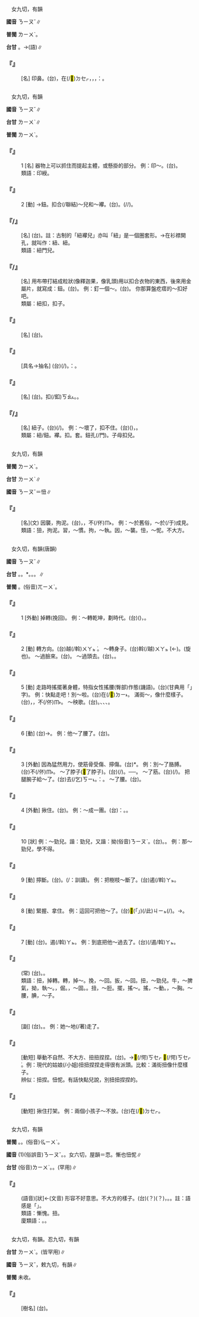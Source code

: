 
=={{ruby|鈕|ㄋㄧㄡˇ}}==

　女九切，有韻

'''國音''' <rt>ㄋㄧㄡˇ</rt>∥

'''普閩''' <rt>ㄌㄧㄨˋ</rt>{{ruby|。|ㄋㄧㄨˋ}}。

'''台甘''' {{ruby|(文)|ㄌㄧㄨˋ}}。→(語){{ruby|鈕|ㄌㄧㄨˋ}}{{ruby|扣|ㄎㄠ˪}}∥

    

==='''『{{ruby|鈕|ㄋㄧㄡˇ}}』'''===
: [名] 印鼻。(台){{ruby|印|ㄧㄣ˪}}{{ruby|仔|ㄚ}}{{ruby|丌|ㆤ}}{{ruby|頭|ㄊㄠˊ}}，{{ruby|手|ㄑㄧㄨˋ}}在(/<mark>&#xf9853;</mark>)<rt>ㄉㆤㆷ</rt>{{ruby|捏|ㄌㄧㄚㆴ}}{{ruby|丌|ㆤ}}{{ruby|所|ㄙㆦˋ}}{{ruby|在|ㄗㄞ˫}}，{{ruby|做|ㄗㄨㆤ˪/ㄗㄜ˪}}{{ruby|一|ㄐㄧㆵ ͘}}{{ruby|個|ㆤˊ}}{{ruby|龜|ㄍㄨ}}{{ruby|形|ㄏㄧㄥˊ}}，{{ruby|亦|ㄧㄚㆷ ͘}}{{ruby|像|ㄑㄧㆫ˫/ㄑㄧㆧ˫}}{{ruby|人|ㄌㄤˊ}}{{ruby|鼻|ㄆㆪ˫}}，{{ruby|所|ㄙㆦˋ}}{{ruby|以|ㄧˋ}}{{ruby|叫|ㄍㄧㄜ˪}}{{ruby|作|ㄗㄜ˪}}：{{ruby|印|ㄧㄣ˪}}{{ruby|仔|ㄚ}}{{ruby|鼻|ㄆㆪ˫}}。
    

=={{ruby|紐|ㄋㄧㄡˇ}}==

　女九切，有韻

'''國音''' <rt>ㄋㄧㄡˇ</rt>∥

'''台甘''' <rt>ㄌㄧㄨˋ</rt>∥

'''普閩''' <rt>ㄌㄧㄨˋ</rt>{{ruby|。|ㄋㄧㄨˋ}}。

    

==='''『{{ruby|紐|ㄋㄧㄡˇ}}』'''===
:1  [名] 器物上可以抓住而提起主體，或懸掛的部分。 例：印～。(台){{ruby|印|ㄧㄣ˪}}{{ruby|仔|ㄚ}}{{ruby|帶|ㄉㄨㄚ˪}}。
:類語：印綬。
:
    

==='''『{{ruby|紐|ㄋㄧㄡˇ}}』'''===
:2  [動] →鈕。扣合(/聯結)～兒和～襻。(台){{ruby|紐|ㄌㄧㄨˋ}}{{ruby|起|·ㄎㄧˋ}}{{ruby|來|·ㄌㄞˊ}}。{{ruby|將|ㄐㄧㆲ}}{{ruby|紐|ㄌㄧㄨˋ}}{{ruby|襻|ㄆㄢ˪}}{{ruby|套|ㄊㄜ˪}}(/{{ruby|釣|ㄉㄧㄠ˪}}/{{ruby|掛|ㄍㄨㄚ˪}}){{ruby|站|ㄉㆰ˪/ㄉㄧㆰ˪}}{{ruby|紐|ㄌㄧㄨˋ}}{{ruby|仔|ㄚ}}{{ruby|牽|ㄎㄧㄢ}}。
    

==='''『{{ruby|紐|ㄋㄧㄡˇ}}{{ruby|口|ㄎㄡˇ}}/{{ruby|孔|ㄎㄨㄥˇ}}』'''===
: [名] (台){{ruby|紐|ㄌㄧㄨˋ}}{{ruby|仔|ㄚ}}{{ruby|<mark>&#xf9065;</mark>|ㄎㄤ}}。註：古制的「紐襻兒」亦叫「紐{{ruby|耳|ㄦˇ}}」是一個圈套形。→在衫襟開孔，就叫作：紐{{ruby|口|ㄎㄡˇ}}、紐{{ruby|孔|ㄎㄨㄥˇ}}。
:類語：紐門兒。
:
    

==='''『{{ruby|紐|ㄋㄧㄡˇ}}{{ruby|子|·ㄗˇ}}/{{ruby|兒|ㄦ}}』'''===
: [名] 用布帶打結成粒狀(像釋迦果，像乳頭)用以扣合衣物的東西，後來用金屬片，就寫成：鈕。(台){{ruby|紐|ㄌㄧㄨˋ}}{{ruby|仔|ㄚ}}{{ruby|頭|ㄊㄠˊ}}。 例：釘一個～。(台){{ruby|紩|ㄊㆪ˫}}{{ruby|一|ㄐㄧㆵ ͘}}{{ruby|粒|ㄌㄧㄚㆴ ͘}}{{ruby|紐|ㄌㄧㄨˋ}}{{ruby|仔|ㄚ}}。 你那算盤疙瘩的～扣好吧。
:類屬：紐扣，扣子。
:
    

==='''『{{ruby|秤|ㄔㄥˋ}}{{ruby|紐|ㄋㄧㄡˇ}}』'''===
: [名] (台){{ruby|稱|ㄑㄧㄣ˪}}{{ruby|繚|ㄌㄧㄠ˫}}。
    

==='''『{{ruby|樞|ㄕㄨ}}{{ruby|紐|ㄋㄧㄡˇ}}』'''===
: [具名→抽名] (台){{ruby|戶|ㄏㆦ˫}}{{ruby|樞|ㄙㄨ}}(/{{ruby|門|ㄇㆭˊ}}{{ruby|臼|ㄎㄨ˫}}){{ruby|及|ㄍㄚㆴ}}{{ruby|紐|ㄌㄧㄨˋ}}{{ruby|仔|ㄚ}}。{{ruby|比|ㄅㄧˋ}}{{ruby|喻|ㆡㄨ˫/ㄌㄨ˫}}：{{ruby|關|ㄍㄨㄢ}}{{ruby|鍵|ㄍㄧㄢ˫}}{{ruby|重|ㄉㄧㆲ˫}}{{ruby|要|ㄧㄠ˪}}{{ruby|丌|ㆤ}}{{ruby|部|ㄅㆦ˫}}{{ruby|門|ㄇㆭˊ}}。
    

==='''『{{ruby|紐|ㄋㄧㄡˇ}}{{ruby|襻|ㄆㄢˋ}}{{ruby|兒|ㄦ}}』'''===
: [名] (台){{ruby|紐|ㄌㄧㄨˋ}}{{ruby|襻|ㄆㄢ˪}}。{{ruby|紐|ㄌㄧㄨˋ}}扣(/釦)<rt>ㄎㄠ˪</rt>。{{ruby|紐|ㄌㄧㄨˋ}}{{ruby|仔|ㄚ}}{{ruby|牽|ㄎㄧㄢ}}。
    

==='''『{{ruby|紐|ㄋㄧㄡˇ}}/{{ruby|鈕|ㄋㄧㄡˇ}}{{ruby|釦|ㄎㄡˋ}}{{ruby|兒|ㄦ}}』'''===
: [名] 紐子。(台){{ruby|紐|ㄌㄧㄨˋ}}{{ruby|仔|ㄚ}}{{ruby|頭|ㄊㄠˊ}}(/{{ruby|粒|ㄌㄧㄚㆴ ͘}})。 例：～壞了，扣不住。(台){{ruby|紐|ㄌㄧㄨˋ}}{{ruby|仔|ㄚ}}({{ruby|頭|ㄊㄠˊ}}){{ruby|歹|ㄆㆮˋ/ㄆㄞˋ}}{{ruby|去|ㄎㄧ˪}}，{{ruby|<mark>&#xffa45;</mark>|ㆠㆤ˫/ㆠㄨㆤ˫}}{{ruby|紐|ㄌㄧㄨˋ}}{{ruby|得|ㄉㄧㆵ}}。
:類屬：紐/鈕。襻。扣。套。鈕孔(/門)。子母扣兒。
:
    

=={{ruby|狃|ㄋㄧㄡˇ}}==

　女九切，有韻

'''普閩''' <rt>ㄌㄧㄨˋ</rt>。

'''台甘''' <rt>ㄌㄧㄨˋ</rt>∥

'''國音''' <rt>ㄋㄧㄡˇ</rt>＝忸∥

    

==='''『{{ruby|狃|ㄋㄧㄡˇ}}』'''===
: [名](文) 因襲，拘泥。(台){{ruby|拘|ㄎㄨ}}{{ruby|執|ㄐㄧㆴ}}，{{ruby|變|ㄅㄧㄢ˪}}{{ruby|成|ㄒㄧㄥˊ}}{{ruby|習|ㄒㄧㆴ ͘}}{{ruby|慣|ㄍㄨㄢ˪}}，不(/伓)<rt>ㆬ˫</rt>{{ruby|知|ㄗㄞ}}{{ruby|通|ㄊㄤ}}{{ruby|變|ㄅㄧㄢ˪}}{{ruby|通|ㄊㆲ}}{{ruby|適|ㄒㄧㆤㆶ}}{{ruby|應|ㄧㄥ˪}}。 例：～於舊俗，～於(/于)成見。
:類語：狃，拘泥。習，～慣。拘，～執。因，～襲。忸，～怩。不大方。
:
    

=={{ruby|扭|ㄋㄧㄡˇ}}==

　女久切，有韻(唐韻)

'''國音''' <rt>ㄋㄧㄡˇ</rt>∥

'''台甘''' {{ruby|(文)|ㄌㄧㄨˋ}}{{ruby|。|ㆣㄧㄨˋ}}。{{ruby|(語)|ㄎㄧㄨˋ}}。{{ruby|(台)|ㄫㄧㄨˋ}}*。{{ruby|(語)|ㆣㄧㄨˋ}}。{{ruby|(語)|ㄎㄧㄨˋ}}。{{ruby|(文)|ㄋㄧㄨˋ}}∥

'''普閩''' {{ruby|(文)|ㄋㄧㄨˋ}}{{ruby|。|ㄌㄧㄨˋ}}{{ruby|。|ㄌㄠˋ}}。(俗音)<rt>ㄫㄧㄨˋ</rt>。

    

==='''『{{ruby|扭|ㄋㄧㄡˇ}}』'''===
:1  [外動] 掉轉(挽回)。 例：～轉乾坤，劃時代。(台){{ruby|挽|ㆠㄢˋ}}{{ruby|回|ㄏㄨㆤˊ}}{{ruby|天|ㄊㆪ}}{{ruby|地|ㄉㄨㆤ˫/ㄉㆤ˫}}({{ruby|丌|ㆤ}}{{ruby|頹|ㄉㄨㆤˊ}}{{ruby|勢|ㄙㆤ˪}})，{{ruby|開|ㄎㄞ}}{{ruby|始|ㄒㄧˋ}}{{ruby|新|ㄒㄧㄣ}}{{ruby|時|ㄒㄧˊ}}{{ruby|代|ㄉㄞ˫}}。
    

==='''『{{ruby|扭|ㄋㄧㄡˇ}}』'''===
:2  [動] 轉方向。(台)越(/斡)<rt>ㄨㄚㆵ ͘</rt>。 ～轉身子。(台)斡(/越)<rt>ㄨㄚㆵ ͘</rt>{{ruby|輪|ㄌㄧㄣ˪}}{{ruby|轉|ㄉㆭˋ}}(←{{ruby|輪|ㄌㄨㄣˊ}}{{ruby|轉|ㄉㆭˋ}})。{{ruby|踅|ㄙㆤㆷ ͘}}(旋也){{ruby|輪|ㄌㄧㄣ˪}}{{ruby|轉|ㄉㆭˋ}}。 ～過臉來。(台){{ruby|面|ㆠㄧㄣ˫}}{{ruby|越|ㄨㄚㆵ ͘}}{{ruby|過|ㄍㄨㆤ˪/ㄍㆤ˪}}{{ruby|來|ㄌㄞˊ}}。 ～過頭去。(台){{ruby|頭|ㄊㄠˊ}}{{ruby|殼|ㄎㄚㆶ}}{{ruby|越|ㄨㄚㆵ ͘}}{{ruby|邊|ㄅㆪ}}{{ruby|仔|ㄚ}}{{ruby|去|ㄎㄧ˪}}。{{ruby|無|ㆠㄜˊ}}{{ruby|歡|ㄏㄨㆩ}}{{ruby|喜|ㄏㄧˋ}}{{ruby|丌|ㆤ}}{{ruby|款|ㄎㄨㄢˋ}}。
    

==='''『{{ruby|扭|ㄋㄧㄡˇ}}』'''===
:5  [動] 走路時搖擺著身體，特指女性搖腰(臀部)作態(譏語)。(台){{ruby|扭|ㄫㄧㄨˋ}}(甘典用「{{ruby|揉|ㄫㄧㄨˋ}}」字)。 例：快點走吧！別～啦。(台){{ruby|緊|ㄍㄧㄣˋ}}{{ruby|行|ㄍㄧㆩˊ}}{{ruby|免|ㆠㄧㄢˋ}}{{ruby|站|ㄉㆰ˪/ㄉㄧㆰ˪}}{{ruby|<mark>&#xf8fbd;</mark>|ㄏㄧㄚ}}在(/<mark>&#xf9853;</mark>)<rt>ㄉㄧ˫</rt>{{ruby|扭|ㄫㄧㄨˋ}}。 滿街～，像什麼樣子。(台){{ruby|站|ㄉㆰ˪/ㄉㄧㆰ˪}}{{ruby|大|ㄉㄨㄚ˫}}{{ruby|路|ㄌㆦ˫}}{{ruby|面|ㆠㄧㄣ˫}}，{{ruby|行|ㄍㄧㆩˊ}}{{ruby|著|ㄉㄧㄜㆷ ͘}}{{ruby|路|ㄌㆦ˫}}{{ruby|扭|ㄫㄧㄨˋ}}{{ruby|一|ㄐㄧㆵ ͘}}{{ruby|下|ㆤ˫}}{{ruby|扭|ㄫㄧㄨˋ}}{{ruby|一|ㄐㄧㆵ ͘}}{{ruby|下|ㆤ˫}}{{ruby|真|ㄐㄧㄣ}}{{ruby|無|ㆠㄜˊ}}{{ruby|體|ㄊㆤˋ}}{{ruby|統|ㄊㆲˋ}}，不(/伓)<rt>ㆬ˫</rt>{{ruby|成|ㄐㄧㆩˊ}}{{ruby|樣|ㄧㆫ˫/ㄧㆧ˫}}。 ～秧歌。(台){{ruby|跳|ㄊㄧㄠ˪}}{{ruby|秧|ㆭ}}{{ruby|歌|ㄍㄨㄚ}}{{ruby|舞|ㆠㄨˋ}}。{{ruby|有|ㄨ˫}}{{ruby|扭|ㄫㄧㄨˋ}}、{{ruby|<mark>&#xf817c;</mark>|ㆣㄧㄜˋ}}、{{ruby|搖|ㄧㄜˊ}}、{{ruby|腆|ㄊㆮ˫}}{{ruby|等|ㄉㄧㄥˋ}}{{ruby|動|ㄉㆲ˫}}{{ruby|作|ㄗㆦㆶ}}。
    

==='''『{{ruby|扭|ㄋㄧㄡˇ}}』'''===
:6  [動] (台){{ruby|<mark>&#xf98b0;</mark>|ㄌㄠˋ}}→{{ruby|閃|ㄒㄧㆰˋ}}。 例：他～了腰了。(台){{ruby|伊|ㄧ}}{{ruby|閃|ㄒㄧㆰˋ}}{{ruby|著|ㄉㄧㄜㆷ ͘}}{{ruby|腰|ㄧㄜ}}{{ruby|骨|ㄍㄨㆵ}}。
    

==='''『{{ruby|扭|ㄋㄧㄡˇ}}』'''===
:3  [外動] 因為猛然用力，使筋骨受傷、擰傷。(台){{ruby|<mark>&#xf98b0;</mark>|ㄌㄠˋ}}*{{ruby|著|ㄉㄧㄜㆷ}}。 例：別～了胳膊。(台)不(/伓)<rt>ㆬ˫</rt>{{ruby|通|ㄊㄤ}}{{ruby|去|ㄎㄧ˪}}{{ruby|<mark>&#xf98b0;</mark>|ㄌㄠˋ}}{{ruby|著|ㄉㄧㄜㆷ ͘}}{{ruby|手|ㄑㄧㄨˋ}}{{ruby|骨|ㄍㄨㆵ}}。 ～了脖子(<mark>&#xf98b1;</mark>了脖子)。(台){{ruby|<mark>&#xf98b0;</mark>|ㄌㄠˋ}}(/{{ruby|跩|ㄗㄨㄞ˫}}){{ruby|著|ㄉㄧㄜㆷ}}{{ruby|頷|ㆰ˫}}{{ruby|<mark>&#xffacf;</mark>|ㄍㄣˋ}}。──{{ruby|交|ㄍㄚ}}{{ruby|落|ㄌㄠㆷ ͘}}{{ruby|枕|ㄐㄧㆬˋ}}。 ～了筋。(台){{ruby|<mark>&#xf98b0;</mark>|ㄌㄠˋ}}{{ruby|著|ㄉㄧㄜㆷ}}(/{{ruby|跩|ㄗㄨㄞ˫}}{{ruby|著|ㄉㄧㄜㆷ ͘}}){{ruby|筋|ㄍㄨㄣ/ㄍㄧㄣ}}。 把腿腕子給～了。(台)去(/乞)<rt>ㄎㄧ˪</rt>{{ruby|<mark>&#xf98b0;</mark>|ㄌㄠˋ}}{{ruby|著|ㄉㄧㄜㆷ}}{{ruby|骹|ㄎㄚ}}{{ruby|腕|ㄨㆩˋ}}。{{ruby|比|ㄅㄧˋ}}{{ruby|喻|ㆡㄨ˫/ㄌㄨ˫}}：{{ruby|匊|ㄍㄧㄨㆷ}}{{ruby|骹|ㄎㄚ}}{{ruby|筋|ㄍㄨㄣ/ㄍㄧㄣ}}。 ～了腰。(台){{ruby|閃|ㄒㄧㆰˋ}}{{ruby|著|ㄉㄧㄜㆷ ͘}}{{ruby|腰|ㄧㄜ}}。
    

==='''『{{ruby|扭|ㄋㄧㄡˇ}}』'''===
:4  [外動] 揪住。(台){{ruby|扭|ㆣㄧㄨˋ}}。 例：～成一團。(台){{ruby|按|ㄢ˪}}：{{ruby|相|ㄒㄧㄜ/ㄙㆩ}}{{ruby|扭|ㆣㄧㄨˋ}}。{{ruby|絞|ㄍㄚˋ}}{{ruby|絞|ㄍㄚˋ}}{{ruby|做|ㄗㄨㆤ˪/ㄗㄜ˪}}{{ruby|一|ㄐㄧㆵ ͘}}{{ruby|毬|ㄍㄧㄨˊ}}。
    

==='''『{{ruby|扭|ㄋㄧㄡˇ}}』'''===
:10  [狀] 例：～勁兒。諧：{{ruby|牛|ㄋㄧㄡˊ}}勁兒，又諧：拗(俗音)<rt>ㄋㄧㄡˋ</rt>。(台){{ruby|戇|ㄍㄤ˪}}。{{ruby|偏|ㄆㄧㄢ}}{{ruby|強|ㄍㄧㆲˊ}}{{ruby|→|ㄍㄧㆲ˫}}。 例：那～勁兒，學不得。
    

==='''『{{ruby|扭|ㄋㄧㄡˇ}}』'''===
:9  [動] 擰斷。(台){{ruby|鏇|ㄗㄨㄣ˫}}。{{ruby|斡|ㄚㆵ}}(/{{ruby|折|ㄐㄧㆷ ͘}}：訓讀)。 例：把樹枝～斷了。(台)遏(/斡)<rt>ㄚㆵ</rt>{{ruby|斷|ㄉㆭ˫}}{{ruby|樹|ㄑㄧㄨ˫}}{{ruby|枝|ㄍㄧ}}。
    

==='''『{{ruby|扭|ㄋㄧㄡˇ}}』'''===
:8  [動] 緊握、拿住。 例：這回可把他～了。(台)<mark>&#xffb50;</mark>(「{{ruby|此|ㄐㄧˋ}}{{ruby|一|ㄐㄧㆵ ͘}}」)(/此)<rt>ㄐㄧㆵ</rt>{{ruby|幫|ㄅㄤ}}{{ruby|去|ㄎㄧ˪}}{{ruby|付|ㄏㆦ˫}}{{ruby|我|ㆣㄨㄚˋ}}{{ruby|掠|ㄌㄧㄚㆷ ͘}}{{ruby|著|ㄉㄧㄜㆷ ͘}}(/{{ruby|<mark>&#xffc65;</mark>|ㆢㄧㆷ ͘}}{{ruby|咧|ㄌㆤ}})。→{{ruby|<mark>&#xf81c4;</mark>|ㄗㄤ}}{{ruby|著|ㄉㄧㄜㆷ ͘}}。
    

==='''『{{ruby|扭|ㄋㄧㄡˇ}}』'''===
:7  [動] (台){{ruby|拗|ㄠˋ}}。遏(/斡)<rt>ㄚㆵ</rt>。 例：到底把他～過去了。(台){{ruby|將|ㄐㄧㆲ}}{{ruby|伊|ㄧ}}{{ruby|加|ㄍㄚ}}{{ruby|拗|ㄠˋ}}(/遏/斡)<rt>ㄚㆵ</rt>{{ruby|到|ㄍㄠ˪}}{{ruby|底|ㄉㄨㆤˋ/ㄉㆤˋ}}。
    

==='''『{{ruby|東|ㄉㄨㄥ}}{{ruby|扭|ㄋㄧㄡˇ}}{{ruby|西|ㄒㄧ}}{{ruby|歪|ㄨㄞ}}』'''===
: (常) (台){{ruby|歪|ㄨㆮ/ㄨㄞ}}{{ruby|來|ㄌㄞˊ}}{{ruby|斜|ㄘㄨㄚㆷ}}{{ruby|去|ㄎㄧ˪}}。{{ruby|歪|ㄨㄞ/ㄨㆮ}}{{ruby|<mark>&#xffb7a;</mark>|ㄑㄧㆷ ͘}}{{ruby|斜|ㄘㄨㄚㆷ ͘}}{{ruby|<mark>&#xf91f3;</mark>|ㄍㄜˊ}}。
:類語：扭，掉轉。轉，掉～。挽，～回。扳，～回。扭，～勁兒。牛，～脾氣，拗，執～。{{ruby|擰|ㄋㄧㄥˋ}}，倔{{ruby|強|ㄐㄧㄤˋ}}。{{ruby|頑|ㄨㄢˊ}}，～固。{{ruby|謬|ㄋㄧㄡˋ}}。扭，～脰。擺，搖～。搖，～動。{{ruby|挺|ㄊㄧㄥˇ}}，～胸。～腰，腆，～{{ruby|肚|ㄉㄨˋ}}子。
:
    

==='''『{{ruby|扭|ㄋㄧㄡˇ}}{{ruby|搭|ㄉㄚ}}{{ruby|扭|ㄋㄧㄡˇ}}{{ruby|搭|ㄉㄚ}}』'''===
: [副] (台){{ruby|行|ㄍㄧㆩˊ}}{{ruby|路|ㄌㆦ˫}}{{ruby|左|ㄗㆦ˪}}{{ruby|右|ㄧㄨ˫}}{{ruby|搖|ㄧㄜˊ}}{{ruby|來|ㄌㄞˊ}}{{ruby|搖|ㄧㄜˊ}}{{ruby|去|ㄎㄧ˪}}。{{ruby|扭|ㄫㄧㄨˋ}}。 例：她～地(/著)走了。
    

==='''『{{ruby|扭|ㄋㄧㄡˇ}}{{ruby|捏|ㄋㄧㄝ}}』'''===
: [動短] 舉動不自然、不大方、扭扭捏捏。(台){{ruby|身|ㄒㄧㄥ}}{{ruby|軀|ㄎㄨ}}{{ruby|歪|ㄨㆮ/ㄨㄞ}}{{ruby|跩|ㄗㄨㄞ˫}}{{ruby|扭|ㄫㄧㄨˋ}}{{ruby|來|ㄌㄞˊ}}{{ruby|<mark>&#xf817c;</mark>|ㆣㄧㄜˋ}}{{ruby|去|ㄎㄧ˪}}。→{{ruby|驚|ㄍㄧㆩ}}{{ruby|驚|ㄍㄧㆩ}}<mark>&#xffbe2;</mark>(/愕)<rt>ㄎㆤㆷ ͘</rt><mark>&#xffbe2;</mark>(/愕)<rt>ㄎㆤㆷ ͘</rt>{{ruby|丌|ㆤ}}{{ruby|款|ㄎㄨㄢˋ}}。例：現代的姑娘(/小姐)扭扭捏捏走得很有派頭。比較：滿街扭像什麼樣子。
:辨似：扭捏。忸怩。有話快點兒說，別扭扭捏捏的。
:
    

==='''『{{ruby|扭|ㄋㄧㄡˇ}}{{ruby|打|ㄉㄚˇ}}』'''===
: [動短] 揪住打架。 例：兩個小孩子～不放。(台){{ruby|兩|ㄋㆭ˫}}{{ruby|個|ㆤˊ}}{{ruby|<mark>&#xffb51;</mark>|ㆣㄧㄣˋ}}{{ruby|仔|ㄚ}}{{ruby|相|ㄒㄧㄜ/ㄙㆩ}}{{ruby|<mark>&#xffca6;</mark>|ㄎㄧㄨˋ}}在(/<mark>&#xf9549;</mark>)<rt>ㄉㆤㆷ</rt>{{ruby|扑|ㄆㄚㆷ}}。
    

=={{ruby|忸|ㄋㄧㄡˇ}}==

　女九切，有韻

'''普閩''' {{ruby|(文)|ㄌㄧㄨˋ}}{{ruby|。|ㄋㄧㄨˋ}}。{{ruby|(白)|ㄌㄠˋ}}。(俗音)<rt>ㆣㄧㄨˋ</rt>。

'''國音''' (1)(俗誤音)<rt>ㄋㄧㄡˇ</rt>。{{ruby|(文)|ㄋㄩˋ}}。女六切，屋韻{{ruby|。|ㄋㄩˋ}}＝恧。慚也忸怩∥

'''台甘''' (俗音)<rt>ㄌㄧㄨˋ</rt>。{{ruby|(文)|ㄌㄧㆦㆶ ͘}}。{{ruby|(文)|ㄌㄧㆤㆶ}}(罕用)∥

    

==='''『{{ruby|忸|ㄋㄧㄡˇ}}{{ruby|怩|ㄋㄧˊ}}』'''===
: (語音)[狀]←{{ruby|忸|ㄋㄩˋ}}{{ruby|怩|ㄋㄧˊ}}(文音) 形容不好意思。不大方的樣子。(台){{ruby|<mark>&#xffa71;</mark>|ㄋㄚ˪}}(？){{ruby|掄|ㄋㆭ}}(？)，{{ruby|感|ㄍㆰˋ}}{{ruby|覺|ㄍㄚㆶ}}{{ruby|歹|ㄆㄞˋ/ㄆㆮˋ}}{{ruby|勢|ㄙㆤ˪}}。{{ruby|勼|ㄍㄧㄨ}}{{ruby|勼|ㄍㄧㄨ}}{{ruby|挾|ㄎㆤㆷ ͘}}{{ruby|挾|ㄎㆤㆷ ͘}}{{ruby|<mark>&#xffa45;</mark>|ㆠㆤ˫/ㆠㄨㆤ˫}}{{ruby|大|ㄉㄞ˫}}{{ruby|方|ㄏㆲ}}{{ruby|丌|ㆤ}}{{ruby|款|ㄎㄨㄢˋ}}。註：語感是「{{ruby|爁|ㄋㄚ˪}}{{ruby|縮|ㄌㄨㄣ}}{{ruby|→|ㄋㆭ}}」。
:類語：慚愧。扭{{ruby|捏|·ㄋㄧㄝ}}。
:
:廈類語：{{ruby|<mark>&#xf98af;</mark>|ㆠㄧㆷ}}{{ruby|<mark>&#xf8fc0;</mark>|ㄑㄧㆷ}}。{{ruby|勼|ㄍㄧㄨ}}{{ruby|狹|ㄍㄨㆤㆷ ͘}}。
:
    

=={{ruby|杻|ㄋㄧㄡˇ}}==

　女九切，有韻。忍九切，有韻

'''台甘''' <rt>ㄌㄧㄨˋ</rt>{{ruby|。|ㄊㄧㄨˋ}}。(皆罕用)∥

'''國音''' <rt>ㄋㄧㄡˇ</rt>{{ruby|。|ㄔㄡˇ}}，敕九切，有韻∥

'''普閩''' 未收。

    

==='''『{{ruby|杻|ㄋㄧㄡˇ}}』'''===
: [樹名] (台){{ruby|杻|ㄌㄧㄨˋ}}{{ruby|丌|ㆤˊ}}{{ruby|木|ㆠㆦㆶ ͘}}{{ruby|材|ㄗㄞˊ}}{{ruby|通|ㄊㄤ}}{{ruby|做|ㄗㄨㆤ˪/ㄗㄜ˪}}{{ruby|弓|ㄍㄧㆲ}}{{ruby|丌|ㆤ}}{{ruby|骨|ㄍㄨㆵ}}{{ruby|幹|ㄍㄢˋ}}。
    
